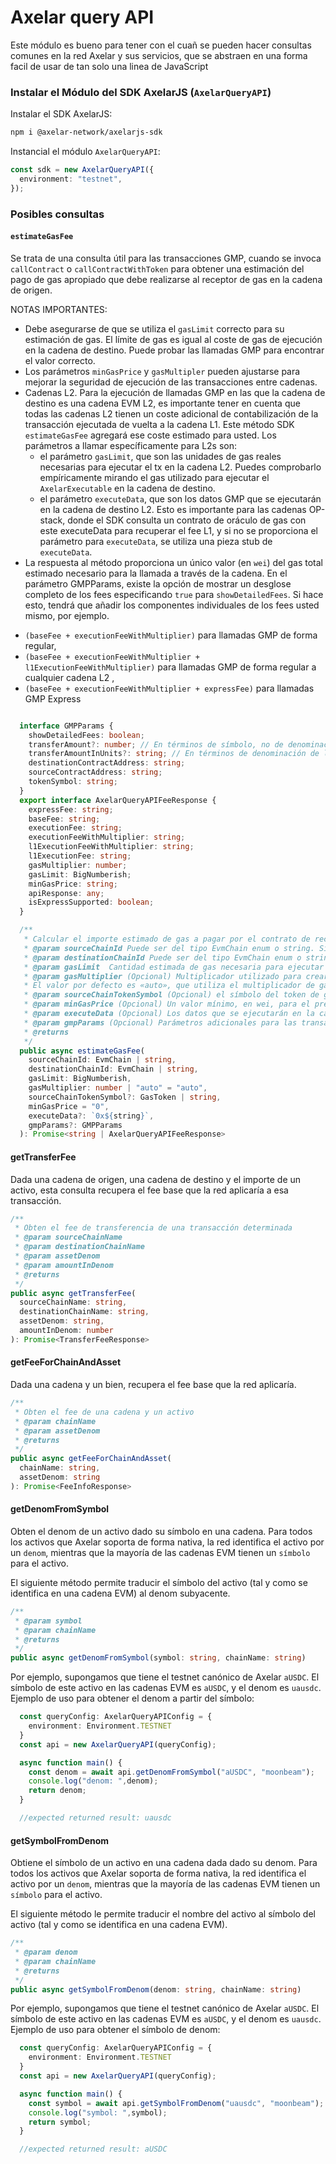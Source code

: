 # Axelar query API
Este módulo es bueno para tener con el cuañ se pueden hacer consultas comunes en la red Axelar y sus servicios, que se abstraen en una forma facil de usar de tan solo una linea de JavaScript 

### Instalar el Módulo del SDK AxelarJS (`AxelarQueryAPI`)

Instalar el SDK AxelarJS:

```bash
npm i @axelar-network/axelarjs-sdk
```

Instancial el módulo `AxelarQueryAPI`:

```ts
const sdk = new AxelarQueryAPI({
  environment: "testnet",
});
```

### Posibles consultas

#### `estimateGasFee`

Se trata de una consulta útil para las transacciones GMP, cuando se invoca `callContract` o `callContractWithToken` para obtener una estimación del pago de gas apropiado que debe realizarse al receptor de gas en la cadena de origen.

NOTAS IMPORTANTES:

* Debe asegurarse de que se utiliza el `gasLimit` correcto para su estimación de gas. El límite de gas es igual al coste de gas de ejecución en la cadena de destino. Puede probar las llamadas GMP para encontrar el valor correcto.
* Los parámetros `minGasPrice` y `gasMultipler` pueden ajustarse para mejorar la seguridad de ejecución de las transacciones entre cadenas.
* Cadenas L2. Para la ejecución de llamadas GMP en las que la cadena de destino es una cadena EVM L2, es importante tener en cuenta que todas las cadenas L2 tienen un coste adicional de contabilización de la transacción ejecutada de vuelta a la cadena L1. Este método SDK `estimateGasFee` agregará ese coste estimado para usted. Los parámetros a llamar específicamente para L2s son:
  - el parámetro `gasLimit`, que son las unidades de gas reales necesarias para ejecutar el tx en la cadena L2. Puedes comprobarlo empíricamente mirando el gas utilizado para ejecutar el `AxelarExecutable` en la cadena de destino.
  - el parámetro `executeData`, que son los datos GMP que se ejecutarán en la cadena de destino L2. Esto es importante para las cadenas OP-stack, donde el SDK consulta un contrato de oráculo de gas con este executeData para recuperar el fee L1, y si no se proporciona el parámetro para `executeData`, se utiliza una pieza stub de `executeData`.
*  La respuesta al método proporciona un único valor (en `wei`) del gas total estimado necesario para la llamada a través de la cadena. En el parámetro GMPParams, existe la opción de mostrar un desglose completo de los fees especificando `true` para `showDetailedFees`. Si hace esto, tendrá que añadir los componentes individuales de los fees usted mismo, por ejemplo.
  - `(baseFee + executionFeeWithMultiplier)` para llamadas GMP de forma regular,
  - `(baseFee + executionFeeWithMultiplier + l1ExecutionFeeWithMultiplier)` para llamadas GMP de forma regular a cualquier cadena L2 ,
  - `(baseFee + executionFeeWithMultiplier + expressFee)` para llamadas GMP Express

```ts

  interface GMPParams {
    showDetailedFees: boolean;
    transferAmount?: number; // En términos de símbolo, no de denominación de la unidad, por ejemplo, utilice 1 para 1 axlUSDC, no 1000000
    transferAmountInUnits?: string; // En términos de denominación de la unidad, no de símbolo, por ejemplo, utilice 1000000 para 1 axlUSDC, no 1
    destinationContractAddress: string;
    sourceContractAddress: string;
    tokenSymbol: string;
  }
  export interface AxelarQueryAPIFeeResponse {
    expressFee: string;
    baseFee: string;
    executionFee: string;
    executionFeeWithMultiplier: string;
    l1ExecutionFeeWithMultiplier: string;
    l1ExecutionFee: string;
    gasMultiplier: number;
    gasLimit: BigNumberish;
    minGasPrice: string;
    apiResponse: any;
    isExpressSupported: boolean;
  }

  /**
   * Calcular el importe estimado de gas a pagar por el contrato de receptor de gas.
   * @param sourceChainId Puede ser del tipo EvmChain enum o string. Si es una cadena, debe intentar generalizarse para utilizar las constantes CHAINS (por ejemplo, CHAINS.MAINNET.ETHEREUM). 
   * @param destinationChainId Puede ser del tipo EvmChain enum o string. Si es una cadena, debe intentar generalizarse para utilizar las constantes CHAINS (por ejemplo, CHAINS.MAINNET.ETHEREUM).
   * @param gasLimit  Cantidad estimada de gas necesaria para ejecutar la función `execute` o `executeWithToken`.
   * @param gasMultiplier (Opcional) Multiplicador utilizado para crear un buffer por encima del fee de gas calculado, para tener en cuenta posibles desviaciones a lo largo de la ejecución de la tx, por ejemplo 1,1 = 10% de buffer. admite hasta 3 decimales.
   * El valor por defecto es «auto», que utiliza el multiplicador de gas de la respuesta de fee
   * @param sourceChainTokenSymbol (Opcional) el símbolo del token de gas en la cadena de origen.
   * @param minGasPrice (Opcional) Un valor mínimo, en wei, para el precio del gas en la cadena de destino que se utiliza para anular el precio estimado del gas si cae por debajo de este valor especificado.
   * @param executeData (Opcional) Los datos que se ejecutarán en la cadena de destino. Se recomienda especificarlo si la cadena de destino es una cadena L2 para calcular con mayor precisión el gas fee.
   * @param gmpParams (Opcional) Parámetros adicionales para las transacciones GMP, incluida la posibilidad de ver una vista detallada de la respuesta de fee.
   * @returns
   */
  public async estimateGasFee(
    sourceChainId: EvmChain | string,
    destinationChainId: EvmChain | string,
    gasLimit: BigNumberish,
    gasMultiplier: number | "auto" = "auto",
    sourceChainTokenSymbol?: GasToken | string,
    minGasPrice = "0",
    executeData?: `0x${string}`,
    gmpParams?: GMPParams
  ): Promise<string | AxelarQueryAPIFeeResponse>
```

#### getTransferFee

Dada una cadena de origen, una cadena de destino y el importe de un activo, esta consulta recupera el fee base que la red aplicaría a esa transacción.

```ts
/**
 * Obten el fee de transferencia de una transacción determinada
 * @param sourceChainName
 * @param destinationChainName
 * @param assetDenom
 * @param amountInDenom
 * @returns
 */
public async getTransferFee(
  sourceChainName: string,
  destinationChainName: string,
  assetDenom: string,
  amountInDenom: number
): Promise<TransferFeeResponse>
```

#### getFeeForChainAndAsset

Dada una cadena y un bien, recupera el fee base que la red aplicaría.

```ts
/**
 * Obten el fee de una cadena y un activo
 * @param chainName
 * @param assetDenom
 * @returns
 */
public async getFeeForChainAndAsset(
  chainName: string,
  assetDenom: string
): Promise<FeeInfoResponse>
```

#### getDenomFromSymbol

Obten el denom de un activo dado su símbolo en una cadena. Para todos los activos que Axelar soporta de forma nativa, la red identifica el activo por un `denom`, mientras que la mayoría de las cadenas EVM tienen un `símbolo` para el activo.

El siguiente método permite traducir el símbolo del activo (tal y como se identifica en una cadena EVM) al denom subyacente.

```ts
/**
 * @param symbol
 * @param chainName
 * @returns
 */
public async getDenomFromSymbol(symbol: string, chainName: string)
```
Por ejemplo, supongamos que tiene el testnet canónico de Axelar `aUSDC`. El símbolo de este activo en las cadenas EVM es `aUSDC`, y el denom es `uausdc`. Ejemplo de uso para obtener el denom a partir del símbolo:

```ts
  const queryConfig: AxelarQueryAPIConfig = {
    environment: Environment.TESTNET
  }
  const api = new AxelarQueryAPI(queryConfig);

  async function main() {
    const denom = await api.getDenomFromSymbol("aUSDC", "moonbeam");
    console.log("denom: ",denom);
    return denom;
  }

  //expected returned result: uausdc
```


#### getSymbolFromDenom

Obtiene el símbolo de un activo en una cadena dada dado su denom. Para todos los activos que Axelar soporta de forma nativa, la red identifica el activo por un `denom`, mientras que la mayoría de las cadenas EVM tienen un `símbolo` para el activo.

El siguiente método le permite traducir el nombre del activo al símbolo del activo (tal y como se identifica en una cadena EVM).

```ts
/**
 * @param denom
 * @param chainName
 * @returns
 */
public async getSymbolFromDenom(denom: string, chainName: string)
```
Por ejemplo, supongamos que tiene el testnet canónico de Axelar `aUSDC`. El símbolo de este activo en las cadenas EVM es `aUSDC`, y el denom es `uausdc`. Ejemplo de uso para obtener el símbolo de denom:

```ts
  const queryConfig: AxelarQueryAPIConfig = {
    environment: Environment.TESTNET
  }
  const api = new AxelarQueryAPI(queryConfig);

  async function main() {
    const symbol = await api.getSymbolFromDenom("uausdc", "moonbeam");
    console.log("symbol: ",symbol);
    return symbol;
  }

  //expected returned result: aUSDC
```
